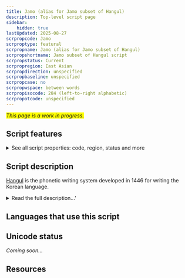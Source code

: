 ```yaml
---
title: Jamo (alias for Jamo subset of Hangul)
description: Top-level script page
sidebar:
    hidden: true
lastUpdated: 2025-08-27
scrpropcode: Jamo
scrproptype: featural
scrpropname: Jamo (alias for Jamo subset of Hangul)
scrpropshortname: Jamo subset of Hangul script
scrpropstatus: Current
scrpropregion: East Asian
scrpropdirection: unspecified
scrpropbaseline: unspecified
scrpropcase: no
scrpropwspace: between words
scrpropisocode: 284 (left-to-right alphabetic)
scrpropotcode: unspecified
---
```


<span style='background-color:yellow'>_This page is a work in progress._</span>


## Script features

<details>
<summary> See all script properties: code, region, status and more</summary>
<ScriptInfo />
</details>

## Script description

[Hangul](/scrlang/script-hang) is the phonetic writing system developed in 1446 for writing the Korean language.

<details>
<summary>Read the full description...'</summary>The Unicode Standard contains both the complete set of precomposed modern Hangul syllable blocks and a set of conjoining Hangul Jamo. These are the individual letters which combine to form Hangul syllables. There are 51 letters which make up the script: 14 simple consonant, 5 glottalized double letters, 11 consonant clusters, 6 simple vowels, 11 diphthongs, and 4 simple iotized (that is, preceded by a y sound) vowels. Spoken Korean employs syllables of V, VC, VCC, CV, CVC and CVCC configurations. In writing, jamo are grouped into syllable blocks by modifying their size, shape and position to reflect their position in the spoken syllable.

The shape of each jamo reflects the articulation of sound it represents, with particular elements relating to place and manner of articulation, or to iotation of vowels. For example, the symbol ㅁ /m/ is a picture of two pursed lips, ㅂ /b/ is the same shape but with two elongated strokes representing the plosive manner of articulation. Consonant jamo are comprised of vertical, horizontal and diagonal lines, as well as curves and circles. Vowel jamo consist of vertical and horizontal lines only. The shape of vowels is based on a horizontal line representing the earth (yin), a point or short stroke representing the sun (yang), and a vertical line representing mankind.

The conjoining Hangul Jamo can be used to represent all of the modern Hangul syllable blocks, as well as the ancient syllable blocks used in Old Korean.
</details>

## Languages that use this script

<WsList script='Jamo' wsMax='5' />

## Unicode status

_Coming soon..._

## Resources

<ScriptResources detailSummary='seemore' />

